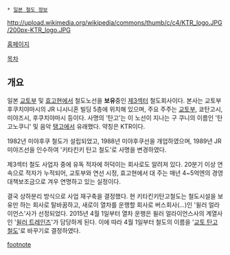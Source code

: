 {{{+1 北近畿タンゴ鉄道 / Kitakinki Tango Railway }}}
 * [[일본 철도 정보]]
http://upload.wikimedia.org/wikipedia/commons/thumb/c/c4/KTR_logo.JPG/200px-KTR_logo.JPG

[http://ktr-tetsudo.jp/ 홈페이지]

[[목차]]
== 개요 ==
일본 [[교토]]부 및 [[효고]]현에서 철도노선을 '''보유'''중인 [[제3섹터]] 철도회사이다. 본사는 교토부 후쿠치야마시의 JR 니시니혼 빌딩 5층에 위치해 있으며, 주요 주주는 [[교토]]부, 쿄탄고시, 미야즈시, 후쿠치야마시 등이다. 사명의 '탄고'는 이 노선이 지나는 구 쿠니의 이름인 '탄고노쿠니' 및 음악 [[탱고]]에서 유래했다. 약칭은 KTR이다.

1982년 미야후쿠 철도가 설립되었고, 1988년 미야후쿠선을 개업하였으며, 1989년 JR 미야즈선을 인수하여 '키타킨키 탄고 철도'로 사명을 변경하였다.

제3섹터 철도 사업자 중에 유독 적자에 허덕이는 회사로도 알려져 있다. 20분기 이상 연속으로 적자가 누적되어, 교토부와 연선 시정, 효고현에서 대 주는 매년 4~5억엔의 경영대책보조금으로 겨우 연명하고 있는 실정이다.

결국 상하분리 방식으로 사업 재구축을 결정했다. 현 키타킨키탄고철도는 철도시설을 보유만 하는 회사로 탈바꿈하고, 새로이 열차를 운행할 회사로 버스회사(...)인 '윌러 얼라이언스'사가 선정되었다. 2015년 4월 1일부터 열차 운행은 윌러 얼라이언스사의 계열사인 '[[윌러 트레인즈]]'가 담당하게 된다. 이에 따라 4월 1일부터 철도의 이름을 '[[교토 탄고 철도]]'로 바꾸기로 결정하였다.

[[footnote]]

